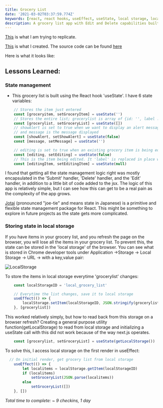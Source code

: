 ```yaml
---
title: Grocery List 
date: '2021-03-02T03:37:59.774Z'
keywords: [react, react hooks, useEffect, useState, local storage, localstorage, next.js, nextjs, state management, form, forms]
description: A grocery list app with Edit and Delete capabilities built using react hooks on next.js
---
```

[This](https://react-projects-10-grocery-bud.netlify.app/) is what I am trying to replicate. 

[This](/grocery) is what I created. The source code can be found [here](https://github.com/pramam/nextjs-reactprojects/tree/main/components/13-GroceryList)

Here is what it looks like:
<div className="min-h-screen bg-gradient-to-tr from-yellow-500 via-red-600 to-yellow-500">
    <GroceryList />
</div>

## Lessons Learned:

### State management

- This grocery list is built using the React hook 'useState'. I have 6 state variables:

``` typescript
    // Stores the item just entered
    const [groceryitem, setGroceryItem] = useState('')
    // Stores the entire list; grocerylist is array of {id: '', label :''}
    const [grocerylist, setGroceryList] = useState([])
    // showAlert is set to true when we want to display an alert message on top
    // and message is the message displayed
    const [showAlert, setShowAlert] = useState(false)
    const [message, setMessage] = useState('')

    // editing is set to true when an existing grocery item is being edited
    const [editing, setEditing] = useState(false)
    // This is the item being edited. It 'label' is replaced in place with a new value
    const [editingItem, setEditingItem] = useState(null)
```

I found that getting all the state management logic right was mostly encapsulated in the 'Submit' handler, 'Delete' handler, and the 'Edit' handler, in addition to a little bit of code added to the jsx.
The logic of this app is relatively simple, but I can see how this can get to be a real pain as the complexity of the app grows.

[Jotai](https://github.com/pmndrs/jotai) (pronounced "joe-tie" and means state in Japanese) is a primitive and flexible state management package for React. This might be something to explore in future projects as the state gets more complicated.

### Storing state in local storage

If you have items in your grocery list, and you refresh the page on the browser, you will lose all the items in your grocery list. To prevent this, the state can be stored in the 'local storage' of the browser.
You can see what is stored in Chrome developer tools under Application ->Storage -> Local Storage -> URL -> with a key,value pair:

![LocalStorage](/blog/GroceryList/Screenshot-LocalStorage.png)

To store the items in local storage everytime 'grocerylist' changes:

```typescript
    const localStorageID = 'local_grocery_list'

    // Everytime the list changes, save it to local storage
    useEffect(() => {
        localStorage.setItem(localStorageID, JSON.stringify(grocerylist))
    }, [grocerylist])
```

This worked relatively simply, but how to read back from this storage on a browser refresh? Creating a general purpose utility function(getLocalStorage) to read from local storage and initializing a useState call with this did not work because of the way next.js operates.

```typescript
    const [grocerylist, setGroceryList] = useState(getLocalStorage())
```

To solve this, I access local storage on the first render in useEffect:

```typescript
  // On initial render, get grocery list from local storage
    useEffect(() => {
        let localitems = localStorage.getItem(localStorageID)
        if (localitems)
            setGroceryList(JSON.parse(localitems))
        else
            setGroceryList([])
    }, [])
```

_Total time to complete: ~ 9 checkins, 1 day_
